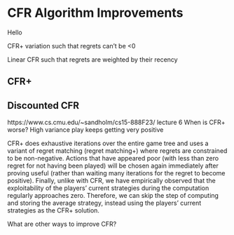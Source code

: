 # CFR Algorithm Improvements {#sec-cfralgimprovements}

Hello

CFR+ variation such that regrets can’t be <0

Linear CFR such that regrets are weighted by their recency

## CFR+

## Discounted CFR

https://www.cs.cmu.edu/~sandholm/cs15-888F23/ lecture 6
When is CFR+ worse? High variance play keeps getting very positive

CFR+ does exhaustive iterations over the entire game tree and uses a variant of regret matching (regret matching+) where regrets are constrained to be non-negative. Actions that have appeared poor (with less than zero regret for not having been played) will be chosen again immediately after proving useful (rather than waiting many iterations for the regret to become positive). Finally, unlike with CFR, we have empirically observed that the exploitability of the players’ current strategies during the computation regularly approaches zero. Therefore, we can skip the step of computing and storing the average strategy, instead using the players’ current strategies as the CFR+ solution.


What are other ways to improve CFR?
